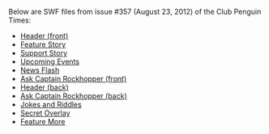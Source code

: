 Below are SWF files from issue #357 (August 23, 2012) of the Club Penguin Times:

*[[Media:News357HeaderFront.swf|Header (front)]]
*[[Media:News357FeatureStory.swf|Feature Story]]
*[[Media:News357SupportStory.swf|Support Story]]
*[[Media:News357UpcomingEvents.swf|Upcoming Events]]
*[[Media:News357NewsFlash.swf|News Flash]]
*[[Media:News357AskAuntArcticFront.swf|Ask Captain Rockhopper (front)]]
*[[Media:News357HeaderBack.swf|Header (back)]]
*[[Media:News357AskAuntArcticBack.swf|Ask Captain Rockhopper (back)]]
*[[Media:News357JokesAndRiddles.swf|Jokes and Riddles]]
*[[Media:News357SecretOverlay.swf|Secret Overlay]]
*[[Media:News357FeatureMore.swf|Feature More]]
